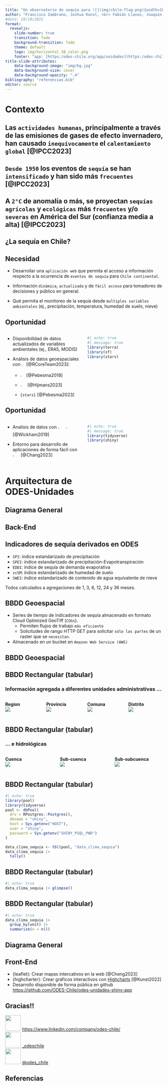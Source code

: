```yaml
---
title: "Un observatorio de sequía para ![](img/chile-flag.png){width=10%} desarrollado con <br> ![](img/Rlogo.png){width=10%} {{< fa plus color='blue' >}}![](img/Shiny-logo.png){width=12%}"
author: "Francisco Zambrano, Joshua Kunst, <br> Fabián Llanos, Joaquín Riquelme"
#date: 19/10/2022
format: 
  revealjs:
    slide-number: true
    transition: fade
    background-transition: fade
    theme: default
    logo: img/horizontal_SB_color.png
    footer: "app: [https:/odes-chile.org/app/unidades](https:/odes-chile.org/app/unidades) <br> slides: [https://fseq210022.github.io/slides_latinR2023/](https:/odes-chile.org/app/unidades) "
title-slide-attributes:
    data-background-image: "img/bg.jpg"
    data-background-size: cover
    data-background-opacity: ".4"
bibliography: "referencias.bib"
editor: source
---
```


# Contexto {background-color='lightblue'}

## Las `actividades humanas`, principalmente a través de las emisiones de gases de efecto invernadero, han causado `inequívocamente` el `calentamiento global` [@IPCC2023] {.center background-color="orange"}

## `Desde 1950` los eventos de `sequía` se han `intensificado` y han sido más `frecuentes` [@IPCC2023] {.center background-color="ocean"}

## A `2°C` de anomalía o más, se proyectan `sequías` `agrícolas` y `ecológicas` más `frecuentes` y/o `severas` en América del Sur (confianza media a alta) [@IPCC2023] {.center background-color="lightblue"}

## ¿La sequía en Chile? {.center}

## {background-image='img/fig_spei24_macrozonas.png' background-size='contain'}

## Necesidad 

* Desarrollar una `aplicación web` que permita el acceso a información respecto a la ocurrencia de `eventos de sequía` para `Chile continental`.

* Información `dinámica`, `actualizada` y de `fácil acceso` para tomadores de decisiones y público en general.

* Qué permita el monitoreo de la sequía desde `multiples variables ambientales` (ej., precipitación, temperatura, humedad de suelo, nieve)

## Oportunidad {.smaller}

::: {.columns}
::: {.column width=50%}
* Disponibilidad de datos actualizados de variables ambientales (ej., ERA5, MODIS)

* Análisis de datos geoespaciales con ![](img/Rlogo.png){width=5%} [@RCoreTeam2023]:
  * ![](img/sf-logo.gif){width=10%}[@Pebesma2018]
  * ![](img/logo-terra.png){width=10%} [@Hijmans2023] 
  * `{stars}` [@Pebesma2023]
  
:::
::: {.column width=50%}
```r
#| echo: true
#| message: true
library(terra)
library(sf)
library(stars)
```
:::
:::

## Oportunidad {.smaller}

::: {.columns}
::: {.column width=50%}
* Analisis de datos con ![](img/Rlogo.png){width=10%} ![](img/hex-tidyverse.png){width=10%} [@Wickham2019]

* Entorno para desarrollo de aplicaciones de forma fácil con ![](img/Shiny-logo.png){width=10%} [@Chang2023]

:::
::: {.column width=50%}
```r
#| echo: true
#| message: true
library(tidyverse)
library(shiny)
```
:::
:::

## {background-image='img/ODES_Logo_animacion.gif' background-size='contain'}

## {background-image='img/odes_plataformas.png' background-size='contain'}

# Arquitectura de <br> ODES-Unidades {background-color='orange'}

## Diagrama General {background-image='img/diagrama-general-odes_unidades.jpg' background-size='contain'}

## Back-End {background-image='img/back-end_odes.jpg' background-size='contain'}

## Indicadores de sequía derivados en ODES {.smaller}

-   `SPI`: índice estandarizado de precipitación
-   `SPEI`: índice estandarizado de precipitación-Evapotranspiración
-   `EDDI`: índice de sequía de demanda evaporativa
-   `zcSM`: índice estandarizado de humedad de suelo
-   `SWEI`: índice estandarizado de contenido de agua equivalente de nieve

Todos calculados a agregaciones de 1, 3, 6, 12, 24 y 36 meses.

## BBDD Geoespacial

* Series de tiempo de indicadores de sequía almacenado en formato Cloud Optimized GeoTiff (`COGs`).
  * Permiten flujos de trabajo `más eficiente`
  * Solicitudes de rango HTTP GET para solicitar `sólo las partes` de un raster que se `necesitan`.

* Almacenado en un bucket en `Amazon Web Service (AWS)`

## BBDD Geoespacial {background-image='img/aws_bucket.png' background-size='contain'}

## BBDD Rectangular (tabular) {.smaller}

### Información agregada a diferentes unidades administrativas ...

::: columns
::: {.column width="25%"}
**Region**\
![](img/spei24_region.png)
:::

::: {.column width="25%"}
**Provincia**\
![](img/spei24_provincia.png)
:::

::: {.column width="25%"}
**Comuna**\
![](img/spei24_comuna.png)
:::

::: {.column width="25%"}
**Distrito**\
![](img/spei24_distrito.png)
:::
:::

## BBDD Rectangular (tabular) {.smaller}

### ... e hidrológicas

::: columns
::: {.column width="33%"}
**Cuenca**\
![](img/spei24_cuenca.png)
:::

::: {.column width="33%"}
**Sub-cuenca**\
![](img/spei24_provincia.png)
:::

::: {.column width="33%"}
**Sub-subcuenca**\
![](img/spei24_comuna.png)
:::
:::

## BBDD Rectangular (tabular) {.smaller}

```r
#| echo: true
library(pool)
library(tidyverse)
pool <- dbPool(
  drv = RPostgres::Postgres(),
  dbname = "shiny",
  host = Sys.getenv("HOST"),
  user = "shiny",
  password = Sys.getenv("SHINY_PSQL_PWD")
)

data_clima_sequia <- tbl(pool, "data_clima_sequia")
data_clima_sequia |> 
  tally()
```

## BBDD Rectangular (tabular) {.smaller}

```r
#| echo: true
data_clima_sequia |> glimpse()
```

## BBDD Rectangular (tabular) {.smaller}

```r
#| echo: true
data_clima_sequia |>
  group_by(unit) |> 
  summarize(n = n())
```

## Diagrama General {background-image='img/diagrama-general-odes_unidades.jpg' background-size='contain'}


## Front-End

* {leaflet}: Crear mapas intercativos en la web [@Cheng2023]
* {highcharter}: Crear gráficos interactivos con [Highcharts](https://www.highcharts.com/) [@Kunst2022]
* Desarrollo disponible de forma pública en github [https://github.com/ODES-Chile/odes-unidades-shiny-app](https://github.com/ODES-Chile/odes-unidades-shiny-app)

## {background-image='img/odes_unidades_view1.png' background-size='contain'}

## Gracias!! {.center}

![](https://cdn2.iconfinder.com/data/icons/social-media-2285/512/1_Linkedin_unofficial_colored_svg-512.png){width="50"} <https://www.linkedin.com/company/odes-chile/>\
![](https://cdn2.iconfinder.com/data/icons/social-media-2285/512/1_Instagram_colored_svg_1-512.png){width="50"} [\_odeschile](https://instagram.com/_odeschile)\
![](https://cdn2.iconfinder.com/data/icons/social-media-2285/512/1_Twitter_colored_svg-512.png){width="50"} [\@odes_chile](https://twitter.com/odes_chile)

## Referencias
